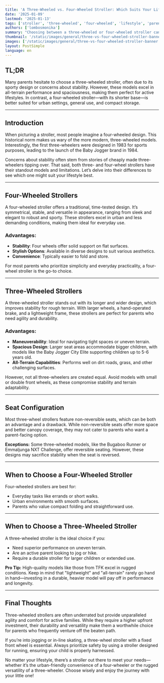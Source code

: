 ```yaml
---
title: 'A Three-Wheeled vs. Four-Wheeled Stroller: Which Suits Your Lifestyle?'
date: '2025-01-09'
lastmod: '2025-01-13'
tags: ['stroller', 'three-wheeled', 'four-wheeled', 'lifestyle', 'parenting', 'guide']
authors: ['lombosmonika']
summary: "Choosing between a three-wheeled or four-wheeled stroller can feel overwhelming. Explore the pros and cons of each to make the best decision for your needs."
thumbnail: '/static/images/general/three-vs-four-wheeled-stroller-banner.png'
images: ['/static/images/general/three-vs-four-wheeled-stroller-banner.png']
layout: PostSimple
language: en
---
```


## TL;DR

Many parents hesitate to choose a three-wheeled stroller, often due to its sporty design or concerns about stability. However, these models excel in all-terrain performance and spaciousness, making them perfect for active lifestyles. In contrast, a four-wheeled stroller—with its shorter base—is better suited for urban settings, general use, and compact storage. 

---

## Introduction  

When picturing a stroller, most people imagine a four-wheeled design. This historical norm makes us wary of the more modern, three-wheeled models. Interestingly, the first three-wheelers were designed in 1983 for sports purposes, leading to the launch of the Baby Jogger brand in 1984.  

Concerns about stability often stem from stories of cheaply made three-wheelers tipping over. That said, both three- and four-wheel strollers have their standout models and limitations. Let’s delve into their differences to see which one might suit your lifestyle best.

---

## Four-Wheeled Strollers  

A four-wheeled stroller offers a traditional, time-tested design. It’s symmetrical, stable, and versatile in appearance, ranging from sleek and elegant to robust and sporty. These strollers excel in urban and less demanding conditions, making them ideal for everyday use.  

### Advantages:
- **Stability**: Four wheels offer solid support on flat surfaces.
- **Stylish Options**: Available in diverse designs to suit various aesthetics.
- **Convenience**: Typically easier to fold and store.

For most parents who prioritize simplicity and everyday practicality, a four-wheel stroller is the go-to choice.

---

## Three-Wheeled Strollers  

A three-wheeled stroller stands out with its longer and wider design, which improves stability for rough terrain. With larger wheels, a hand-operated brake, and a lightweight frame, these strollers are perfect for parents who need agility and durability.  

### Advantages:
- **Maneuverability**: Ideal for navigating tight spaces or uneven terrain.  
- **Spacious Design**: Larger seat areas accommodate bigger children, with models like the Baby Jogger City Elite supporting children up to 5-6 years old.  
- **All-Terrain Capabilities**: Performs well on dirt roads, grass, and other challenging surfaces.

However, not all three-wheelers are created equal. Avoid models with small or double front wheels, as these compromise stability and terrain adaptability.

---

## Seat Configuration  

Most three-wheel strollers feature non-reversible seats, which can be both an advantage and a drawback. While non-reversible seats offer more space and better canopy coverage, they may not cater to parents who want a parent-facing option.  

**Exceptions:** Some three-wheeled models, like the Bugaboo Runner or Emmaljunga NXT Challenge, offer reversible seating. However, these designs may sacrifice stability when the seat is reversed.

---

## When to Choose a Four-Wheeled Stroller  

Four-wheeled strollers are best for:  
- Everyday tasks like errands or short walks.  
- Urban environments with smooth surfaces.  
- Parents who value compact folding and straightforward use.

---

## When to Choose a Three-Wheeled Stroller  

A three-wheeled stroller is the ideal choice if you:  
- Need superior performance on uneven terrain.  
- Are an active parent looking to jog or hike.  
- Require a durable stroller for larger children or extended use.  

**Pro Tip:** High-quality models like those from TFK excel in rugged conditions. Keep in mind that "lightweight" and "all-terrain" rarely go hand in hand—investing in a durable, heavier model will pay off in performance and longevity.

---

## Final Thoughts  

Three-wheeled strollers are often underrated but provide unparalleled agility and comfort for active families. While they require a higher upfront investment, their durability and versatility make them a worthwhile choice for parents who frequently venture off the beaten path.  

If you’re into jogging or in-line skating, a three-wheel stroller with a fixed front wheel is essential. Always prioritize safety by using a stroller designed for running, ensuring your child is properly harnessed.

No matter your lifestyle, there’s a stroller out there to meet your needs—whether it’s the urban-friendly convenience of a four-wheeler or the rugged versatility of a three-wheeler. Choose wisely and enjoy the journey with your little one!
